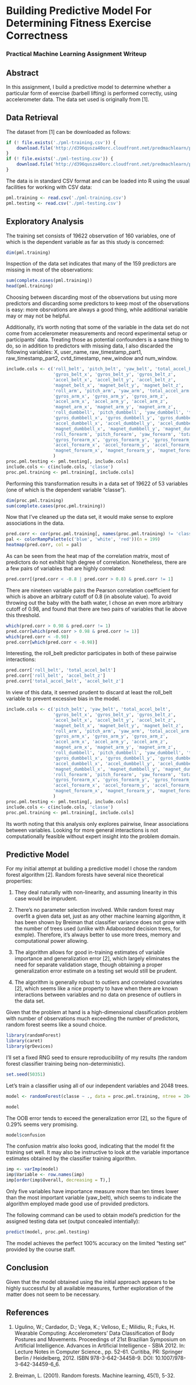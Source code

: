 # Building Predictive Model For Determining Fitness Exercise Correctness

### Practical Machine Learning Assignment Writeup

## Abstract

In this assignment, I build a predictive model to determine whether a
particular form of exercise (barbell lifting) is performed correctly, using
accelerometer data. The data set used is originally from [1].

## Data Retrieval

The dataset from [1] can be downloaded as follows:

```r
if (! file.exists('./pml-training.csv')) {
    download.file('http://d396qusza40orc.cloudfront.net/predmachlearn/pml-training.csv', destfile = './pml-training.csv')
}
if (! file.exists('./pml-testing.csv')) {
    download.file('http://d396qusza40orc.cloudfront.net/predmachlearn/pml-testing.csv', destfile = './pml-testing.csv')
}
```

The data is in standard CSV format and can be loaded into R using the usual
facilities for working with CSV data:

```r
pml.training <- read.csv('./pml-training.csv')
pml.testing <- read.csv('./pml-testing.csv')
```

## Exploratory Analysis

The training set consists of 19622 observation of 160 variables, one of which
is the dependent variable as far as this study is concerned:

```r
dim(pml.training)
```

Inspection of the data set indicates that many of the 159 predictors are
missing in most of the observations:

```r
sum(complete.cases(pml.training))
head(pml.training)
```

Choosing between discarding most of the observations but using more predictors
and discarding some predictors to keep most of the observations is easy: more
obsrvations are always a good thing, while additional variable may or may not
be helpful.

Additionally, it's worth noting that some of the variable in the data set do
not come from accelerometer measurements and record experimental setup or
participants' data. Treating those as potential confounders is a sane thing to
do, so in addition to predictors with missing data, I also discarded the
following variables: X, user_name, raw_timestamp_part1, raw_timestamp_part2,
cvtd_timestamp, new_window and num_window.

```r
include.cols <- c('roll_belt', 'pitch_belt', 'yaw_belt', 'total_accel_belt',
                  'gyros_belt_x', 'gyros_belt_y', 'gyros_belt_z',
                  'accel_belt_x', 'accel_belt_y', 'accel_belt_z',
                  'magnet_belt_x', 'magnet_belt_y', 'magnet_belt_z',
                  'roll_arm', 'pitch_arm', 'yaw_arm', 'total_accel_arm',
                  'gyros_arm_x', 'gyros_arm_y', 'gyros_arm_z',
                  'accel_arm_x', 'accel_arm_y', 'accel_arm_z',
                  'magnet_arm_x', 'magnet_arm_y', 'magnet_arm_z',
                  'roll_dumbbell', 'pitch_dumbbell', 'yaw_dumbbell', 'total_accel_dumbbell',
                  'gyros_dumbbell_x', 'gyros_dumbbell_y', 'gyros_dumbbell_z',
                  'accel_dumbbell_x', 'accel_dumbbell_y', 'accel_dumbbell_z',
                  'magnet_dumbbell_x', 'magnet_dumbbell_y', 'magnet_dumbbell_z',
                  'roll_forearm', 'pitch_forearm', 'yaw_forearm', 'total_accel_forearm',
                  'gyros_forearm_x', 'gyros_forearm_y', 'gyros_forearm_z',
                  'accel_forearm_x', 'accel_forearm_y', 'accel_forearm_z',
                  'magnet_forearm_x', 'magnet_forearm_y', 'magnet_forearm_z'
                  )
proc.pml.testing <- pml.testing[, include.cols]
include.cols <- c(include.cols, 'classe')
proc.pml.training <- pml.training[, include.cols]
```

Performing this transformation results in a data set of 19622 of 53 variables
(one of which is the dependent variable "classe").

```r
dim(proc.pml.training)
sum(complete.cases(proc.pml.training))
```

Now that I've cleaned up the data set, it would make sense to explore
associations in the data.

```r
pred.corr <- cor(proc.pml.training[, names(proc.pml.training) != 'classe'])
pal <- colorRampPalette(c('blue', 'white', 'red'))(n = 199)
heatmap(pred.corr, col = pal)
```

As can be seen from the heat map of the correlation matrix, most of predictors
do not exhibit high degree of correlation. Nonetheless, there are a few pairs
of variables that are highly correlated:

```r
pred.corr[(pred.corr < -0.8 | pred.corr > 0.8) & pred.corr != 1]
```

There are nineteen variable pairs the Pearson correlation coefficient for
which is above an arbitrary cutoff of 0.8 (in absolute value). To avoid
throwing out the baby with the bath water, I chose an even more arbitrary
cutoff of 0.98, and found that there are two pairs of variables that lie above
this threshold.

```r
which(pred.corr > 0.98 & pred.corr != 1)
pred.corr[which(pred.corr > 0.98 & pred.corr != 1)]
which(pred.corr < -0.98)
pred.corr[which(pred.corr < -0.98)]
```

Interesting, the roll_belt predictor participates in both of these pairwise
interactions:

```r
pred.corr['roll_belt', 'total_accel_belt']
pred.corr['roll_belt', 'accel_belt_z']
pred.corr['total_accel_belt', 'accel_belt_z']
```

In view of this data, it seemed prudent to discard at least the roll_belt
variable to prevent excessive bias in the model.

```r
include.cols <- c('pitch_belt', 'yaw_belt', 'total_accel_belt',
                  'gyros_belt_x', 'gyros_belt_y', 'gyros_belt_z',
                  'accel_belt_x', 'accel_belt_y', 'accel_belt_z',
                  'magnet_belt_x', 'magnet_belt_y', 'magnet_belt_z',
                  'roll_arm', 'pitch_arm', 'yaw_arm', 'total_accel_arm',
                  'gyros_arm_x', 'gyros_arm_y', 'gyros_arm_z',
                  'accel_arm_x', 'accel_arm_y', 'accel_arm_z',
                  'magnet_arm_x', 'magnet_arm_y', 'magnet_arm_z',
                  'roll_dumbbell', 'pitch_dumbbell', 'yaw_dumbbell', 'total_accel_dumbbell',
                  'gyros_dumbbell_x', 'gyros_dumbbell_y', 'gyros_dumbbell_z',
                  'accel_dumbbell_x', 'accel_dumbbell_y', 'accel_dumbbell_z',
                  'magnet_dumbbell_x', 'magnet_dumbbell_y', 'magnet_dumbbell_z',
                  'roll_forearm', 'pitch_forearm', 'yaw_forearm', 'total_accel_forearm',
                  'gyros_forearm_x', 'gyros_forearm_y', 'gyros_forearm_z',
                  'accel_forearm_x', 'accel_forearm_y', 'accel_forearm_z',
                  'magnet_forearm_x', 'magnet_forearm_y', 'magnet_forearm_z'
                  )
proc.pml.testing <- pml.testing[, include.cols]
include.cols <- c(include.cols, 'classe')
proc.pml.training <- pml.training[, include.cols]
```

Its worth noting that this analysis only explores pairwise, linear
associations between variables. Looking for more general interactions is not
computationally feasible without expert insight into the problem domain.

## Predictive Model

For my initial attempt at building a predictive model I chose the random
forest algorithm [2]. Random forests have several nice theoretical properties:

1. They deal naturally with non-linearity, and assuming linearity in this case
would be imprudent.

2. There's no parameter selection involved. While random forest may overfit a
given data set, just as any other machine learning algorithm, it has been
shown by Breiman that classifier variance does not grow with the number of
trees used (unlike with Adaboosted decision trees, for exmple). Therefore,
it's always better to use more trees, memory and computational power allowing.

3. The algorithm allows for good in-training estimates of variable importance
and generalization error [2], which largely eliminates the need for separate
validation stage, though obtaining a proper generalization error estimate on
a testing set would still be prudent.

4. The algorithm is generally robust to outliers and correlated covariates
[2], which seems like a nice property to have when there are known
interactions between variables and no data on presence of outliers in the data
set.

Given that the problem at hand is a high-dimensional classification problem
with number of observations much exceeding the number of predictors, random
forest seems like a sound choice.

```r
library(randomForest)
library(caret)
library(grDevices)
```

I'll set a fixed RNG seed to ensure reproducibility of my results (the random
forest classifier training being non-deterministic).

```r
set.seed(50351)
```

Let's train a classifier using all of our independent variables and 2048
trees.

```r
model <- randomForest(classe ~ ., data = proc.pml.training, ntree = 2048)
```

```r
model
```

The OOB error tends to exceed the generalization error [2], so the figure of
0.29% seems very promising.

```r
model$confusion
```

The confusion matrix also looks good, indicating that the model fit the
training set well. It may also be instructive to look at the variable
importance estimates obtained by the classifier training algorithm.

```r
imp <- varImp(model)
imp$Variable <- row.names(imp)
imp[order(imp$Overall, decreasing = T),]
```

Only five variables have importance measure more than ten times lower than the
most important variable (yaw_belt), which seems to indicate the algorithm
employed made good use of provided predictors.

The following command can be used to obtain model's prediction for the
assigned testing data set (output concealed intentially):

```r
predict(model, proc.pml.testing)
```

The model achieves the perfect 100% accuracy on the limited "testing set"
provided by the course staff.

## Conclusion

Given that the model obtained using the initial approach appears to be highly
successful by all available measures, further exploration of the matter does
not seem to be necessary.

## References

1. Ugulino, W.; Cardador, D.; Vega, K.; Velloso, E.; Milidiu, R.; Fuks, H. Wearable Computing: Accelerometers' Data Classification of Body Postures and Movements. Proceedings of 21st Brazilian Symposium on Artificial Intelligence. Advances in Artificial Intelligence - SBIA 2012. In: Lecture Notes in Computer Science., pp. 52-61. Curitiba, PR: Springer Berlin / Heidelberg, 2012. ISBN 978-3-642-34458-9. DOI: 10.1007/978-3-642-34459-6_6. 

2. Breiman, L. (2001). Random forests. Machine learning, 45(1), 5-32.
